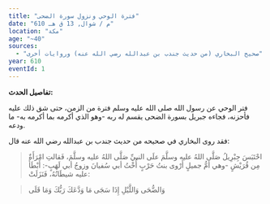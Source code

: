 ```yaml
---
title: "فترة الوحي ونزول سورة الضحى"
date: "610 م / شوال, 13 ق هـ"
location: "مكة"
age: "~40"
sources:
  - "صحيح البخاري (من حديث جندب بن عبدالله رضي الله عنه) وروایات أخرى"
year: 610
eventId: 1
---
```

**تفاصيل الحدث:**

فتر الوحي عن رسول الله صلى الله عليه وسلم فترة من الزمن، حتى شق ذلك عليه فأحزنه، فجاءه جبريل بسورة الضحى يقسم له ربه -وهو الذي أكرمه بما أكرمه به- ما ودعه.

فقد روى البخاري في صحيحه من حديث جندب بن عبدالله رضي الله عنه قال:

> احْتَبَسَ جِبْرِيلُ صَلَّى اللهُ عليه وسلَّمَ علَى النبيِّ صَلَّى اللهُ عليه وسلَّمَ، فَقالتِ امْرَأَةٌ مِن قُرَيْشٍ -وهي أمُّ جميلٍ أَرْوى بنتُ حَرْبٍ أُخْتُ أبي سُفيانَ وزوجُ أبي لَهَبٍ-: أَبْطَأَ عليه شيطَانُهُ، فَنَزَلَتْ:

> وَالضُّحَى وَاللَّيْلِ إِذَا سَجَى مَا وَدَّعَكَ رَبُّكَ وَمَا قَلَى